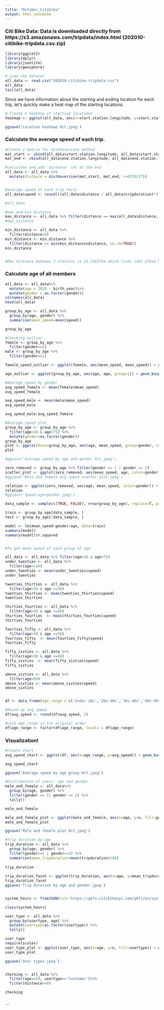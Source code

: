 ```yaml
---
title: "October_Citibike"
output: html_notebook
---
```


### Citi Bike Data: Data is downloaded directly from https://s3.amazonaws.com/tripdata/index.html (202010-citibike-tripdata.csv.zip)



```r
library(ggplot2)
library(dplyr)
library(jsonlite)
library(geosphere)
```


```r
# Load the dataset
all_data <- read.csv("202010-citibike-tripdata.csv")
all_data
tail(all_data)

```

Since we have information about the starting and ending location for each trip, let's quickly make a heat map of the starting locations. 

```r

# Create a heatmap of starting locations
heatmap <- ggplot(all_data, aes(x=start.station.longitude, y=start.station.latitude)) + geom_bin2d(binwidth=c(0.01, 0.01)) + xlab('Location longtitude') + ylab('Location latitude') 

ggsave('Location heatmap Oct.jpeg')
```

### Calculate the average speed of each trip.
```r

#Create 2 matrix for distHaversine method 
mat_start <- cbind(all_data$start.station.longitude, all_data$start.station.latitude)
mat_end <- cbind(all_data$end.station.longitude, all_data$end.station.latitude)

#calculate and add 'distance' col at the end
all_data <- all_data %>%
  mutate(distance = distHaversine(mat_start, mat_end, r=6378137))


#average speed of each trip (m/s)
all_data$speed <- round(((all_data$distance / all_data$tripduration)*3.6), 2)

#all_data

#max and min distance
max_distance <- all_data %>% filter(distance == max(all_data$distance, na.rm=TRUE))
#max_distance

min_distance <- all_data %>% 
  filter(distance>0) 
min_distance <- min_distance %>% 
  filter(distance == min(min_distance$distance, na.rm=TRUE))
min_distance


#Max distance between 2 stations is 21.21627km which links 14St &7Ave St and W181 St & Riverside Dr, min distance is 0.03677km links Pershing Square North and Pershing Square South
```

### Calculate age of all members
```r
all_data <- all_data%>%
  mutate(age = 2020 - birth.year)%>%
  mutate(gender = as.factor(gender))
colnames(all_data)  
head(all_data)
```
```r
group_by_age <- all_data %>%
  group_by(age, gender) %>%
  summarise(mean_speed=mean(speed))

group_by_age
```
```r
#Checking outlier
female <- group_by_age %>%
  filter(gender==2)
male <- group_by_age %>%
  filter(gender==1)

female_speed_outlier <- ggplot(female, aes(mean_speed, mean_speed)) + geom_boxplot()

age_outlier <- ggplot(group_by_age, aes(age, age, group=1)) + geom_boxplot()

#Average speed by gender
avg_speed_female <- mean(female$mean_speed)
avg_speed_female

avg_speed_male <- mean(male$mean_speed)
avg_speed_male

avg_speed_male/avg_speed_female

#Average speed plot
group_by_age <- group_by_age %>%
  filter(age>16 & age<75) %>%
  mutate(gender=as.factor(gender))
group_by_age
plot <- ggplot(data=group_by_age, aes(age, mean_speed, group=gender, color=gender)) + geom_line() + ylab('Average speed (km/h)') + xlab('Age') + scale_x_continuous(limits=c(15, 75)) + scale_color_discrete(name='Gender', labels=c('Not stated', 'Male', 'Female')) + theme_light()
plot

#ggsave('Average speed by age and gender Oct.jpeg')

zero_removed <- group_by_age %>% filter(gender == 1 | gender == 2)
scatter_plot <- ggplot(zero_removed, aes(mean_speed, age, color=gender)) + geom_point() + ylab('Age') + xlab ('Average speed km/h') + scale_color_discrete(name='Gender', labels=c('Male', 'Female'))
#ggsave('Male and female avg speed scatter plot.jpeg')

relation <- ggplot(zero_removed, aes(age, mean_speed, color=gender)) + geom_point() + geom_smooth() + xlab('Age') + ylab ('Average speed km/h') + scale_color_discrete(name='Gender', labels=c('Male', 'Female'))
relation
#ggsave('Speed~age+gender.jpeg')

```
```r

data_sample <- sample(c(TRUE, FALSE), nrow(group_by_age), replace=T, prob=c(0.6,0.4))

train <- group_by_age[data_sample, ]
test <- group_by_age[!data_sample, ]

model <- lm(mean_speed~gender+age, data=train)
summary(model)
summary(model)$r.squared
```

```

```



```r
#To get mean speed of each group of age

all_data <- all_data %>% filter(age>16 & age<75)
under_twenties <- all_data %>%
  filter(age<=20)
under_twenties <- mean(under_twenties$speed)
under_twenties

twenties_thirties <- all_data %>%
  filter(age>20 & age <=30)
twenties_thirties <- mean(twenties_thirties$speed)
twenties_thirties

thirties_fourties <- all_data %>%
  filter(age>30 & age <=40)
thirties_fourties  <- mean(thirties_fourties$speed)
thirties_fourties 

fourties_fifty <- all_data %>%
  filter(age>40 & age <=50)
fourties_fifty  <- mean(fourties_fifty$speed)
fourties_fifty 

fifty_sixties <- all_data %>%
  filter(age>50 & age <=60)
fifty_sixties  <- mean(fifty_sixties$speed)
fifty_sixties 

above_sixties <- all_data %>%
  filter(age>60)
above_sixties <- mean(above_sixties$speed)
above_sixties


df <- data.frame(age_range = c('Under 20s','20s-30s','30s-40s','40s-50s','50s-60s','Above 60s'), avg_speed = c(under_twenties,twenties_thirties,thirties_fourties,fourties_fifty,fifty_sixties,above_sixties)) 

#Round up avg_speed
df$avg_speed <- round(df$avg_speed, 2)

#Lock age_range in its original order
df$age_range <- factor(df$age_range, levels = df$age_range)

```
### Visualization!
```r
#Create chart
avg_speed_chart <- ggplot(df, aes(x=age_range, y=avg_speed)) + geom_bar(stat='identity', fill='lightblue') + scale_y_continuous(breaks=c(2.5, 5.0, 7.5, 10.0)) + geom_text(aes(label=avg_speed), size=3, vjust=-0.25) + theme_classic() + ylab('Average speed (km/h)') + theme(axis.title.x=element_blank())

avg_speed_chart

ggsave('Average speed by age group Oct.jpeg')
```


```r
#Distribution of users' age and gender
male_and_female <- all_data%>% 
  group_by(age, gender) %>%
  filter(gender == 1| gender == 2) %>%
  tally()

male_and_female

male_and_female_plot <- ggplot(male_and_female, aes(x=age, y=n, fill=gender)) + geom_col() + scale_fill_manual(name='Gender', values=c('dodgerblue', 'dodgerblue4'), labels=c('Male', 'Female')) + xlab('Age') + ylab('Number of bike users') + scale_x_discrete(limits=c(20, 30, 40, 50, 60, 70))
male_and_female_plot

ggsave('Male and female plot Oct.jpeg')
```


```r

#trip duration by age
trip_duration <- all_data %>%
  group_by(age, gender) %>%
  filter(gender==1 | gender==2) %>%
  summarise(mean_tripduration=mean(tripduration)/60) 
  
trip_duration
         
trip_duration_facet <- ggplot(trip_duration, aes(x=age, y=mean_tripduration, color=gender)) + geom_line() +  facet_grid(cols = vars(gender)) + scale_color_discrete(name='Gender', labels=c('Male', 'Female')) + ylab('Average trip duration (mins)') + xlab('Age')
trip_duration_facet
ggsave('Trip duration by age and gender.jpeg')



```
```r
system_hours <- fromJSON(txt='https://gbfs.citibikenyc.com/gbfs/en/system_hours.json')

class(system_hours)
```
```r
user_type <- all_data %>%
  group_by(usertype, age) %>%
  mutate(usertype=as.factor(usertype)) %>%
  tally()

user_type
require(scales)
user_type_plot <- ggplot(user_type, aes(x=age, y=n, fill=usertype)) + geom_col() + ylab('Number of users') + xlab('Age') + scale_x_discrete(limits=c(20,30,40,50,60,70)) + scale_fill_manual(name='User type', values=c('tomato4', 'tomato')) + scale_y_discrete(limits=c(50000, 100000, 150000, 200000, 250000))
user_type_plot

ggsave('User types.jpeg')


checking <- all_data %>%
  filter(age==50, usertype=='Customer')%>%
  filter(distance>=0)

checking
```
```r

```


```



